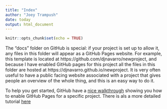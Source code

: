 ```yaml
---
title: "Index"
author: "Joey Trampush"
date: today
output: html_document
---
```


```r
knitr::opts_chunk$set(echo = TRUE)
```

The "docs" folder on GitHub is special: if your project is set up to allow it, any files in this folder will appear as a GitHub Pages website. For example, this template is located at https://github.com/djnavarro/newproject, and because I have enabled GitHub pages for this project all the files in this folder are hosted at https://djnavarro.github.io/newproject. It is very often useful to have a public facing website associated with a project that gives people an overview of the whole thing, and this is an easy way to do it. 

To help you get started, GitHub have a [nice walkthrough](https://pages.github.com/#project-site) showing you how to enable GitHub Pages for a specific project. There is als a more detailed tutorial [here](https://help.github.com/en/articles/configuring-a-publishing-source-for-github-pages)
